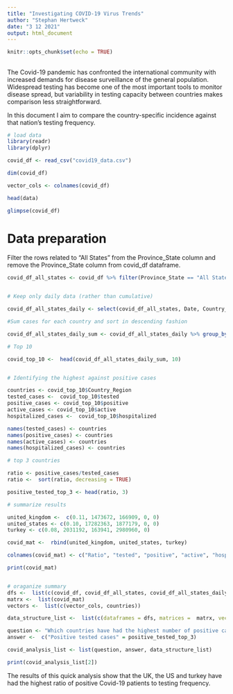 ---
title: "Investigating COVID-19 Virus Trends"
author: "Stephan Hertweck"
date: "3 12 2021"
output: html_document
---

```{r setup, include=FALSE}
knitr::opts_chunk$set(echo = TRUE)
```

##

The Covid-19 pandemic has confronted the international community with increased demands for disease surveillance of the general population. Widespread testing has become one of the most important tools to monitor disease spread, but variability in testing capacity between countries makes comparison less straightforward.

In this document I aim to compare the country-specific incidence against that nation's testing frequency.

```{r, message=FALSE}
# load data
library(readr)
library(dplyr)

covid_df <- read_csv("covid19_data.csv")

dim(covid_df)

vector_cols <- colnames(covid_df)

head(data)

glimpse(covid_df)

```

# Data preparation
Filter the rows related to "All States" from the Province_State column and remove the Province_State column from covid_df dataframe.

```{r, message=FALSE}
covid_df_all_states <- covid_df %>% filter(Province_State == "All States") %>% select(-Province_State)


# Keep only daily data (rather than cumulative)

covid_df_all_states_daily <- select(covid_df_all_states, Date, Country_Region, active, hospitalizedCurr, daily_tested, daily_positive)

#Sum cases for each country and sort in descending fashion

covid_df_all_states_daily_sum <- covid_df_all_states_daily %>% group_by(Country_Region) %>% summarize(tested = sum(daily_tested), positive = sum(daily_positive), active = sum(active), hospitalized = sum(hospitalizedCurr)) %>% arrange(-tested)

# Top 10

covid_top_10 <-  head(covid_df_all_states_daily_sum, 10)


# Identifying the highest against positive cases 

countries <- covid_top_10$Country_Region
tested_cases <-  covid_top_10$tested
positive_cases <- covid_top_10$positive
active_cases <- covid_top_10$active
hospitalized_cases <-  covid_top_10$hospitalized

names(tested_cases) <- countries
names(positive_cases) <- countries
names(active_cases) <- countries
names(hospitalized_cases) <- countries

# top 3 countries

ratio <- positive_cases/tested_cases
ratio <-  sort(ratio, decreasing = TRUE)

positive_tested_top_3 <- head(ratio, 3)

# summarize results

united_kingdom <-  c(0.11, 1473672, 166909, 0, 0)
united_states <- c(0.10, 17282363, 1877179, 0, 0)
turkey <- c(0.08, 2031192, 163941, 2980960, 0)

covid_mat <-  rbind(united_kingdom, united_states, turkey)

colnames(covid_mat) <- c("Ratio", "tested", "positive", "active", "hospitalized")

print(covid_mat)


# oraganize summary
dfs <-  list(c(covid_df, covid_df_all_states, covid_df_all_states_daily, covid_top_10))
matrx <-  list(covid_mat)
vectors <-  list(c(vector_cols, countries))

data_structure_list <-  list(c(dataframes = dfs, matrices =  matrx, vectors = vectors))

question <- "Which countries have had the highest number of positive cases against the number of tests?"
answer <-  c("Positive tested cases" = positive_tested_top_3)

covid_analysis_list <- list(question, answer, data_structure_list)

print(covid_analysis_list[2])

````

The results of this quick analysis show that the UK, the US and turkey have had the highest ratio of positive Covid-19 patients to testing frequency.
